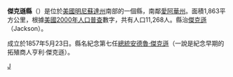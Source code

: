 {{Otheruses|杰克逊县|subject=美國明尼蘇達州的一個縣|other=同名的縣}}
{{Infobox U.S. County
| county = 傑克遜縣
| state = 明尼蘇達州
| en county = Jackson County
| en state = Minnesota
| seal =
| founded year = [[1857|1857]] [http://www.house.leg.state.mn.us/hinfo/govseries/No32.htm]
| founded date = May 23
| seat wl = Jackson
| largest city wl =  Jackson
| area mi = 719
| area km = 1,863
| area land mi = 702
| area land km = 1,817
| area water mi = 18
| area water km = 46
| area percentage = 2.47%
| census yr = 2000
| pop =  11,268
| density mi = 16
| density km = 6
| time zone = Central
| UTC offset = -6
| DST offset = -5
| footnotes =
| web = www.co.jackson.mn.us
| named for = President [[Andrew_Jackson|Andrew Jackson]]
}}
'''傑克遜縣'''（{{lang-en|Jackson County}}）是位於[[美國|美國]][[明尼蘇達州|明尼蘇達州]]南部的一個縣，南鄰[[愛阿華州|愛阿華州]]。面積1,863平方公里，根據[[美國2000年人口普查|美國2000年人口普查]]數字，共有人口11,268人。縣治[[傑克遜_(明尼蘇達州)|傑克遜]]（Jackson）。

成立於1857年5月23日。縣名紀念第七任[[美國總統|總統]][[安德魯·傑克遜|安德魯·傑克遜]]（一說是紀念早期的拓殖商人亨利·傑克遜）。
{{Minnesota-stub}}

[[Category:明尼苏达州行政区划|J]]